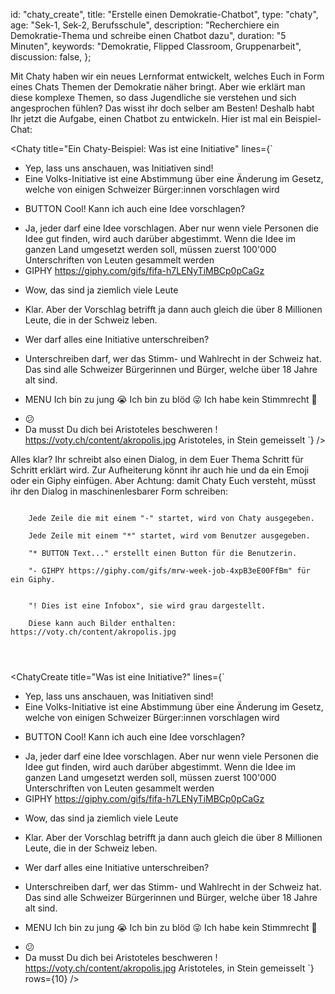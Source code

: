 
  id: "chaty_create",
  title: "Erstelle einen Demokratie-Chatbot",
  type: "chaty",
  age: "Sek-1, Sek-2, Berufsschule",
  description:
    "Recherchiere ein Demokratie-Thema und schreibe einen Chatbot dazu",
  duration: "5 Minuten",
  keywords: "Demokratie, Flipped Classroom, Gruppenarbeit",
  discussion: false,
};

Mit Chaty haben wir ein neues Lernformat entwickelt, welches Euch in Form eines Chats Themen der Demokratie
näher bringt. Aber wie erklärt man diese komplexe Themen, so dass Jugendliche sie verstehen und sich angesprochen fühlen?
Das wisst ihr doch selber am Besten! Deshalb habt Ihr jetzt die Aufgabe, einen Chatbot zu entwickeln. Hier ist mal ein Beispiel-Chat:

<WarningGuest text="Achtung, Du bist aktuell nicht bei voty.ch angemeldet, Du kannst deinen Chatbot nicht speichern." />

<Chaty
  title="Ein Chaty-Beispiel: Was ist eine Initiative"
  lines={`
- Yep, lass uns anschauen, was Initiativen sind!
- Eine Volks-Initiative ist eine Abstimmung über eine Änderung im Gesetz, welche von einigen Schweizer Bürger:innen vorschlagen wird
* BUTTON Cool! Kann ich auch eine Idee vorschlagen?
- Ja, jeder darf eine Idee vorschlagen. Aber nur wenn viele Personen die Idee gut finden, wird auch darüber abgestimmt. Wenn die Idee im ganzen Land umgesetzt werden soll, müssen zuerst 100'000 Unterschriften von Leuten gesammelt werden
- GIPHY https://giphy.com/gifs/fifa-h7LENyTiMBCp0pCaGz
* Wow, das sind ja ziemlich viele Leute
- Klar. Aber der Vorschlag betrifft ja dann auch gleich die über 8 Millionen Leute, die in der Schweiz leben.
* Wer darf alles eine Initiative unterschreiben?
- Unterschreiben darf, wer das Stimm- und Wahlrecht in der Schweiz hat. Das sind alle Schweizer Bürgerinnen und Bürger, welche über 18 Jahre alt sind.
* MENU 
  Ich bin zu jung 😭
  Ich bin zu blöd 😜
  Ich habe kein Stimmrecht 🤨
- 😕
- Da musst Du dich bei Aristoteles beschweren
! https://voty.ch/content/akropolis.jpg Aristoteles, in Stein gemeisselt 
`}
/>

Alles klar? Ihr schreibt also einen Dialog, in dem Euer Thema Schritt für Schritt erklärt wird. Zur
Aufheiterung könnt ihr auch hie und da ein Emoji oder ein Giphy einfügen. Aber Achtung: damit Chaty
Euch versteht, müsst ihr den Dialog in maschinenlesbarer Form schreiben:

<Info>
  <code>
    Jede Zeile die mit einem "-" startet, wird von Chaty ausgegeben. <br />
    Jede Zeile mit einem "*" startet, wird vom Benutzer ausgegeben. <br />
    "* BUTTON Text..." erstellt einen Button für die Benutzerin. <br />
    "- GIHPY https://giphy.com/gifs/mrw-week-job-4xpB3eE00FfBm" für ein Giphy.
    <br />
    "! Dies ist eine Infobox", sie wird grau dargestellt. <br />
    Diese kann auch Bilder enthalten: https://voty.ch/content/akropolis.jpg
    <br />
  </code>
</Info>

<ChatyCreate
  title="Was ist eine Initiative?"
  lines={`
- Yep, lass uns anschauen, was Initiativen sind!
- Eine Volks-Initiative ist eine Abstimmung über eine Änderung im Gesetz, welche von einigen Schweizer Bürger:innen vorschlagen wird
* BUTTON Cool! Kann ich auch eine Idee vorschlagen?
- Ja, jeder darf eine Idee vorschlagen. Aber nur wenn viele Personen die Idee gut finden, wird auch darüber abgestimmt. Wenn die Idee im ganzen Land umgesetzt werden soll, müssen zuerst 100'000 Unterschriften von Leuten gesammelt werden
- GIPHY https://giphy.com/gifs/fifa-h7LENyTiMBCp0pCaGz
* Wow, das sind ja ziemlich viele Leute
- Klar. Aber der Vorschlag betrifft ja dann auch gleich die über 8 Millionen Leute, die in der Schweiz leben.
* Wer darf alles eine Initiative unterschreiben?
- Unterschreiben darf, wer das Stimm- und Wahlrecht in der Schweiz hat. Das sind alle Schweizer Bürgerinnen und Bürger, welche über 18 Jahre alt sind.
* MENU 
  Ich bin zu jung 😭
  Ich bin zu blöd 😜
  Ich habe kein Stimmrecht 🤨
- 😕
- Da musst Du dich bei Aristoteles beschweren
! https://voty.ch/content/akropolis.jpg Aristoteles, in Stein gemeisselt 
`}
  rows={10}
/>
